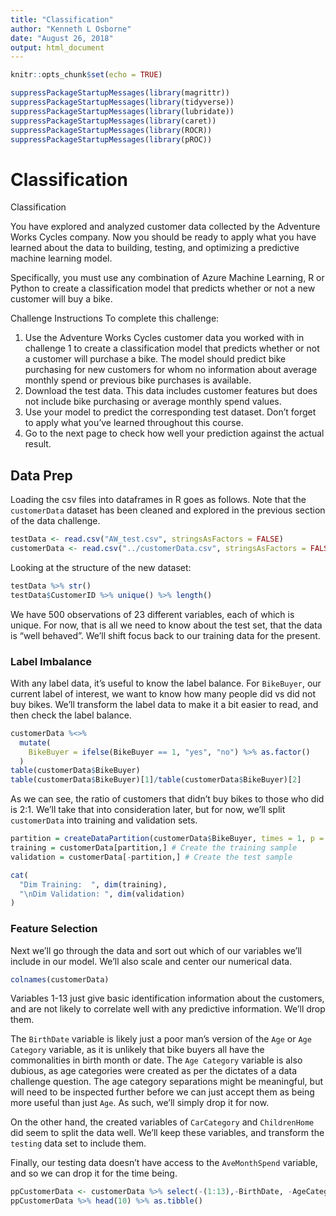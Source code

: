```yaml
---
title: "Classification"
author: "Kenneth L Osborne"
date: "August 26, 2018"
output: html_document
---
```


```r
knitr::opts_chunk$set(echo = TRUE)
```

```r
suppressPackageStartupMessages(library(magrittr))
suppressPackageStartupMessages(library(tidyverse))
suppressPackageStartupMessages(library(lubridate))
suppressPackageStartupMessages(library(caret))
suppressPackageStartupMessages(library(ROCR))
suppressPackageStartupMessages(library(pROC))
```

# Classification

Classification

You have explored and analyzed customer data collected by the Adventure Works Cycles company. Now you should be ready to apply what you have learned about the data to building, testing, and optimizing a predictive machine learning model.

Specifically, you must use any combination of Azure Machine Learning, R or Python to create a classification model that predicts whether or not a new customer will buy a bike.

Challenge Instructions
To complete this challenge:

1. Use the Adventure Works Cycles customer data you worked with in challenge 1 to create a classification model that predicts whether or not a customer will purchase a bike. The model should predict bike purchasing for new customers for whom no information about average monthly spend or previous bike purchases is available.
2. Download the test data. This data includes customer features but does not include bike purchasing or average monthly spend values.
3. Use your model to predict the corresponding test dataset. Don't forget to apply what you've learned throughout this course.
4. Go to the next page to check how well your prediction against the actual result.

## Data Prep

Loading the csv files into dataframes in R goes as follows. Note that the `customerData` dataset has been cleaned and explored in the previous section of the data challenge.
```r
testData <- read.csv("AW_test.csv", stringsAsFactors = FALSE)
customerData <- read.csv("../customerData.csv", stringsAsFactors = FALSE)
```

Looking at the structure of the new dataset:
```r
testData %>% str()
testData$CustomerID %>% unique() %>% length()
```

We have 500 observations of 23 different variables, each of which is unique. For now, that is all we need to know about the test set, that the data is "well behaved". We'll shift focus back to our training data for the present.

### Label Imbalance

With any label data, it's useful to know the label balance. For `BikeBuyer`, our current label of interest, we want to know how many people did vs did not buy bikes. We'll transform the label data to make it a bit easier to read, and then check the label balance.

```r
customerData %<>% 
  mutate(
    BikeBuyer = ifelse(BikeBuyer == 1, "yes", "no") %>% as.factor()
  )
table(customerData$BikeBuyer)
table(customerData$BikeBuyer)[1]/table(customerData$BikeBuyer)[2]
```

As we can see, the ratio of customers that didn't buy bikes to those who did is 2:1. We'll take that into consideration later, but for now, we'll split `customerData` into training and validation sets.

```r
partition = createDataPartition(customerData$BikeBuyer, times = 1, p = 0.7, list = FALSE)
training = customerData[partition,] # Create the training sample
validation = customerData[-partition,] # Create the test sample

cat(
  "Dim Training:  ", dim(training),
  "\nDim Validation: ", dim(validation)
)
```

### Feature Selection

Next we'll go through the data and sort out which of our variables we'll include in our model. We'll also scale and center our numerical data.

```r
colnames(customerData)
```

Variables 1-13 just give basic identification information about the customers, and are not likely to correlate well with any predictive information. We'll drop them. 

The `BirthDate` variable is likely just a poor man's version of the `Age` or `Age Category` variable, as it is unlikely that bike buyers all have the commonalities in birth month or date. The `Age Category` variable is also dubious, as age categories were created as per the dictates of a data challenge question. The age category separations might be meaningful, but will need to be inspected further before we can just accept them as being more useful than just `Age`. As such, we'll simply drop it for now. 

On the other hand, the created variables of `CarCategory` and `ChildrenHome` did seem to split the data well. We'll keep these variables, and transform the `testing` data set to include them.

Finally, our testing data doesn't have access to the `AveMonthSpend` variable, and so we can drop it for the time being.


```r
ppCustomerData <- customerData %>% select(-(1:13),-BirthDate, -AgeCategory, -AveMonthSpend)
ppCustomerData %>% head(10) %>% as.tibble()
```

